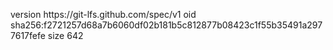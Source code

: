 version https://git-lfs.github.com/spec/v1
oid sha256:f2721257d68a7b6060df02b181b5c812877b08423c1f55b35491a2977617fefe
size 642
